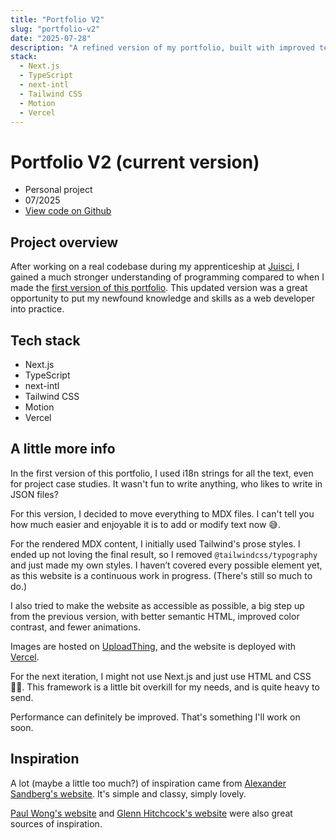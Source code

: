 ```yaml
---
title: "Portfolio V2"
slug: "portfolio-v2"
date: "2025-07-28"
description: "A refined version of my portfolio, built with improved technical skills post-apprenticeship. Features MDX for content and enhanced accessibility."
stack:
  - Next.js
  - TypeScript
  - next-intl
  - Tailwind CSS
  - Motion
  - Vercel
---
```


# Portfolio V2 (current version)

- Personal project
- 07/2025
- [View code on Github](https://github.com/lemathurin/portfolio/tree/main)

## Project overview

After working on a real codebase during my apprenticeship at [Juisci](/experiences/juisci), I gained a much stronger understanding of programming compared to when I made the [first version of this portfolio](/projects/porfolio-v1). This updated version was a great opportunity to put my newfound knowledge and skills as a web developer into practice.

## Tech stack

- Next.js
- TypeScript
- next-intl
- Tailwind CSS
- Motion
- Vercel

## A little more info

In the first version of this portfolio, I used i18n strings for all the text, even for project case studies. It wasn't fun to write anything, who likes to write in JSON files?

For this version, I decided to move everything to MDX files. I can't tell you how much easier and enjoyable it is to add or modify text now 😅.

For the rendered MDX content, I initially used Tailwind's prose styles. I ended up not loving the final result, so I removed `@tailwindcss/typography` and just made my own styles. I haven’t covered every possible element yet, as this website is a continuous work in progress. (There's still so much to do.)

I also tried to make the website as accessible as possible, a big step up from the previous version, with better semantic HTML, improved color contrast, and fewer animations.

Images are hosted on [UploadThing](https://uploadthing.com/), and the website is deployed with [Vercel](https://vercel.com).

For the next iteration, I might not use Next.js and just use HTML and CSS 🤷‍♂️. This framework is a little bit overkill for my needs, and is quite heavy to send.

Performance can definitely be improved. That's something I'll work on soon.

## Inspiration

A lot (maybe a little too much?) of inspiration came from [Alexander Sandberg's website](https://alexandersandberg.com/). It's simple and classy, simply lovely.

[Paul Wong's website](https://www.paulwong.work) and [Glenn Hitchcock's website](https://glenn.me/) were also great sources of inspiration.
